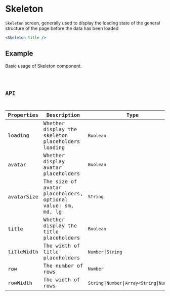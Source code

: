 # Skeleton

`Skeleton` screen, generally used to display the loading state of the general structure of the page before the data has been loaded

```jsx pure
<Skeleton title />
```

## Example

Basic usage of Skeleton component.

<code src="./demo/Example.tsx" />

## API

| Properties | Description                                                 | Type                                        | Default |
| ---------- | ----------------------------------------------------------- | ------------------------------------------- | ------- |
| loading    | Whether display the skeleton placeholders loading           | `Boolean`                                   | `true`  |
| avatar     | Whether display avatar placeholders                         | `Boolean`                                   | `false` |
| avatarSize | The size of avatar placeholders, optional value: sm, md, lg | `String`                                    | `md`    |
| title      | Whether display the title placeholders                      | `Boolean`                                   | `false` |
| titleWidth | The width of title placeholders                             | `Number`\|`String`                          | `40%`   |
| row        | The number of rows                                          | `Number`                                    | `3`     |
| rowWidth   | The width of rows                                           | `String`\|`Number`\|`Array<String\|Number>` | `100%`  |
